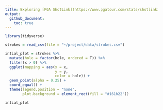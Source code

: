 ```yaml
---
title: Exploring [PGA ShotLink](https://www.pgatour.com/stats/shotlinkintelligence/overview.html)
output: 
  github_document:
    toc: true
---
```


```r

library(tidyverse)

strokes = read_csv(file = "~/project/data/strokes.csv")

intial_plot = strokes %>% 
  mutate(hole = factor(hole, ordered = T)) %>% 
  filter(x > 0) %>% 
  ggplot(mapping = aes(x = x,
                       y = y,
                       color = hole)) +
  geom_point(alpha = 0.25) +
  coord_equal() +
  theme(legend.position = "none",
        plot.background = element_rect(fill = "#161b22"))

intial_plot


```